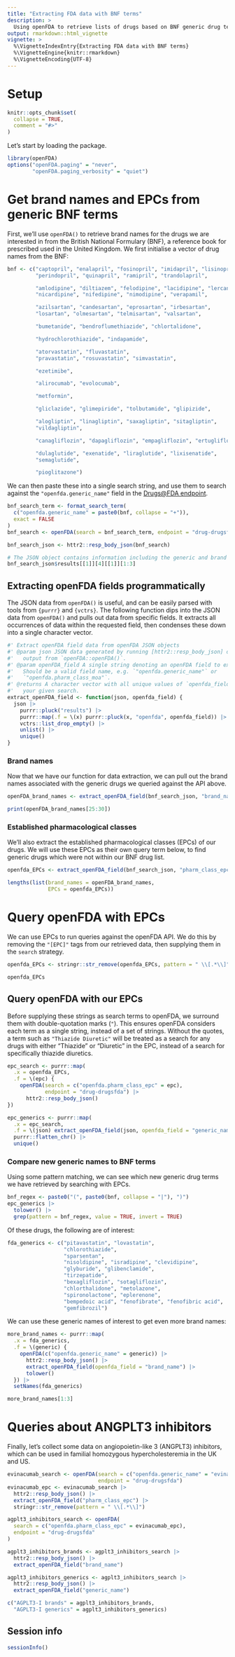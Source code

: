 ```yaml
---
title: "Extracting FDA data with BNF terms"
description: >
  Using openFDA to retrieve lists of drugs based on BNF generic drug terms.
output: rmarkdown::html_vignette
vignette: >
  %\VignetteIndexEntry{Extracting FDA data with BNF terms}
  %\VignetteEngine{knitr::rmarkdown}
  %\VignetteEncoding{UTF-8}
---
```


# Setup

```r
knitr::opts_chunk$set(
  collapse = TRUE,
  comment = "#>"
)
```

Let's start by loading the package.

```r
library(openFDA)
options("openFDA.paging" = "never",
        "openFDA.paging_verbosity" = "quiet")
```

# Get brand names and EPCs from generic BNF terms

First, we'll use `openFDA()` to retrieve brand names for the drugs we are interested in from the British National Formulary (BNF), a reference book for prescribed used in the United Kingdom.
We first initialise a vector of drug names from the BNF:

```r
bnf <- c("captopril", "enalapril", "fosinopril", "imidapril", "lisinopril",
         "perindopril", "quinapril", "ramipril", "trandolapril",

         "amlodipine", "diltiazem", "felodipine", "lacidipine", "lercanidipine",
         "nicardipine", "nifedipine", "nimodipine", "verapamil",

         "azilsartan", "candesartan", "eprosartan", "irbesartan",
         "losartan", "olmesartan", "telmisartan", "valsartan",

         "bumetanide", "bendroflumethiazide", "chlortalidone",

         "hydrochlorothiazide", "indapamide",

         "atorvastatin", "fluvastatin",
         "pravastatin", "rosuvastatin", "simvastatin",

         "ezetimibe",

         "alirocumab", "evolocumab",

         "metformin",

         "gliclazide", "glimepiride", "tolbutamide", "glipizide",

         "alogliptin", "linagliptin", "saxagliptin", "sitagliptin",
         "vildagliptin",

         "canagliflozin", "dapagliflozin", "empagliflozin", "ertugliflozin",

         "dulaglutide", "exenatide", "liraglutide", "lixisenatide",
         "semaglutide",

         "pioglitazone")
```

We can then paste these into a single search string, and use them to search 
against the `"openfda.generic_name"` field in the [Drugs@FDA endpoint](https://open.fda.gov/apis/drug/drugsfda/).

```r
bnf_search_term <- format_search_term(
  c("openfda.generic_name" = paste0(bnf, collapse = "+")),
  exact = FALSE
)
bnf_search <- openFDA(search = bnf_search_term, endpoint = "drug-drugsfda")

bnf_search_json <- httr2::resp_body_json(bnf_search)

# The JSON object contains information including the generic and brand names 
bnf_search_json$results[[1]][4][[1]][1:3]
```

## Extracting openFDA fields programmatically

The JSON data from `openFDA()` is useful, and can be easily parsed with tools from `{purrr}` and `{vctrs}`.
The following function dips into the JSON data from `openFDA()` and pulls out data from specific fields.
It extracts all occurrences of data within the requested field, then condenses these down into a single character vector.

```r
#' Extract openFDA field data from openFDA JSON objects
#' @param json JSON data generated by running [httr2::resp_body_json] on the
#'   output from `openFDA::openFDA()`.
#' @param openFDA_field A single string denoting an openFDA field to extract.
#'   Should be a valid field name, e.g. `"openfda.generic_name"` or 
#'   `"openfda.pharm_class_moa"`.
#' @returns A character vector with all unique values of `openfda_field` for 
#'   your given search.
extract_openFDA_field <- function(json, openfda_field) {
  json |>
    purrr::pluck("results") |>
    purrr::map(.f = \(x) purrr::pluck(x, "openfda", openfda_field)) |>
    vctrs::list_drop_empty() |>
    unlist() |>
    unique()
}
```

### Brand names

Now that we have our function for data extraction, we can pull out the brand names associated with the generic drugs we queried against the API above.

```r
openFDA_brand_names <- extract_openFDA_field(bnf_search_json, "brand_name")

print(openFDA_brand_names[25:30])
```

### Established pharmacological classes

We'll also extract the established pharmacological classes (EPCs) of our drugs.
We will use these EPCs as their own query term below, to find generic drugs which were not within our BNF drug list.

```r
openfda_EPCs <- extract_openFDA_field(bnf_search_json, "pharm_class_epc")

lengths(list(brand_names = openFDA_brand_names, 
             EPCs = openfda_EPCs))
```

# Query openFDA with EPCs

We can use EPCs to run queries against the openFDA API.
We do this by removing the `"[EPC]"` tags from our retrieved data, then supplying them in the `search` strategy.

```r
openfda_EPCs <- stringr::str_remove(openfda_EPCs, pattern = " \\[.*\\]")
```

```r
openfda_EPCs
```

## Query openFDA with our EPCs 

Before supplying these strings as search terms to openFDA, we surround them with double-quotation marks (`"`).
This ensures openFDA considers each term as a single string, instead of a set of strings. 
Without the quotes, a term such as `"Thiazide Diuretic"` will be treated as a search for any drugs with either "Thiazide" or "Diuretic" in the EPC, instead of a search for specifically thiazide diuretics.

```r
epc_search <- purrr::map(
  .x = openfda_EPCs,
  .f = \(epc) {
    openFDA(search = c("openfda.pharm_class_epc" = epc),
            endpoint = "drug-drugsfda") |>
      httr2::resp_body_json()
})

epc_generics <- purrr::map(
  .x = epc_search, 
  .f = \(json) extract_openFDA_field(json, openfda_field = "generic_name")) |>
  purrr::flatten_chr() |>
  unique()
```

### Compare new generic names to BNF terms

Using some pattern matching, we can see which new generic drug terms we have retrieved by searching with EPCs.

```r

bnf_regex <- paste0("(", paste0(bnf, collapse = "|"), ")")
epc_generics |>
  tolower() |>
  grep(pattern = bnf_regex, value = TRUE, invert = TRUE)
```

Of these drugs, the following are of interest:

```r
fda_generics <- c("pitavastatin", "lovastatin",
                  "chlorothiazide", 
                  "sparsentan",
                  "nisoldipine", "isradipine", "clevidipine", 
                  "glyburide", "glibenclamide",
                  "tirzepatide", 
                  "bexagliflozin", "sotagliflozin",
                  "chlorthalidone", "metolazone", 
                  "spironolactone", "eplerenone", 
                  "bempedoic acid", "fenofibrate", "fenofibric acid",
                  "gemfibrozil")
```

We can use these generic names of interest to get even more brand names:

```r
more_brand_names <- purrr::map(
  .x = fda_generics,
  .f = \(generic) {
    openFDA(c("openfda.generic_name" = generic)) |>
      httr2::resp_body_json() |>
      extract_openFDA_field(openfda_field = "brand_name") |>
      tolower()
  }) |>
  setNames(fda_generics)

more_brand_names[1:3]
```

# Queries about ANGPLT3 inhibitors

Finally, let's collect some data on angiopoietin-like 3 (ANGPLT3) inhibitors, which can be used in familial homozygous hypercholesteremia in the UK and US.

```r
evinacumab_search <- openFDA(search = c("openfda.generic_name" = "evinacumab"),
                             endpoint = "drug-drugsfda")
evinacumab_epc <- evinacumab_search |>
  httr2::resp_body_json() |>
  extract_openFDA_field("pharm_class_epc") |>
  stringr::str_remove(pattern = " \\[.*\\]")

agplt3_inhibitors_search <- openFDA(
  search = c("openfda.pharm_class_epc" = evinacumab_epc),
  endpoint = "drug-drugsfda"
)

agplt3_inhibitors_brands <- agplt3_inhibitors_search |>
  httr2::resp_body_json() |> 
  extract_openFDA_field("brand_name")

agplt3_inhibitors_generics <- agplt3_inhibitors_search |>
  httr2::resp_body_json() |> 
  extract_openFDA_field("generic_name")

c("AGPLT3-I brands" = agplt3_inhibitors_brands, 
  "AGPLT3-I generics" = agplt3_inhibitors_generics)
```

## Session info

```r
sessionInfo()
```
